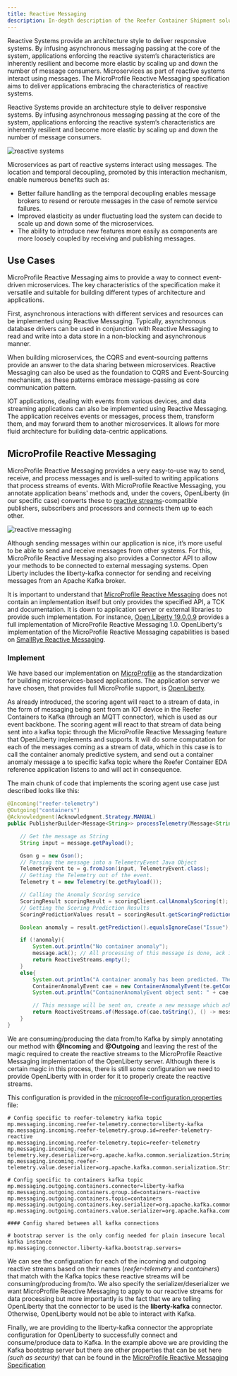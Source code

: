 ```yaml
---
title: Reactive Messaging
description: In-depth description of the Reefer Container Shipment solution reference implementation's use of reactive messaging capabilities.
---
```


Reactive Systems provide an architecture style to deliver responsive systems. By infusing asynchronous messaging passing at the core of the system, applications enforcing the reactive system’s characteristics are inherently resilient and become more elastic by scaling up and down the number of message consumers. Microservices as part of reactive systems interact using messages. The MicroProfile Reactive Messaging specification aims to deliver applications embracing the characteristics of reactive systems.

Reactive Systems provide an architecture style to deliver responsive systems. By infusing asynchronous messaging passing at the core of the system, applications enforcing the reactive system’s characteristics are inherently resilient and become more elastic by scaling up and down the number of message consumers.

![reactive systems](./images/reactive-systems.png)

Microservices as part of reactive systems interact using messages. The location and temporal decoupling, promoted by this interaction mechanism, enable numerous benefits such as:

- Better failure handling as the temporal decoupling enables message brokers to resend or reroute messages in the case of remote service failures.
- Improved elasticity as under fluctuating load the system can decide to scale up and down some of the microservices.
- The ability to introduce new features more easily as components are more loosely coupled by receiving and publishing messages.

## Use Cases

MicroProfile Reactive Messaging aims to provide a way to connect event-driven microservices. The key characteristics of the specification make it versatile and suitable for building different types of architecture and applications.

First, asynchronous interactions with different services and resources can be implemented using Reactive Messaging. Typically, asynchronous database drivers can be used in conjunction with Reactive Messaging to read and write into a data store in a non-blocking and asynchronous manner.

When building microservices, the CQRS and event-sourcing patterns provide an answer to the data sharing between microservices. Reactive Messaging can also be used as the foundation to CQRS and Event-Sourcing mechanism, as these patterns embrace message-passing as core communication pattern.

IOT applications, dealing with events from various devices, and data streaming applications can also be implemented using Reactive Messaging. The application receives events or messages, process them, transform them, and may forward them to another microservices. It allows for more fluid architecture for building data-centric applications.

## MicroProfile Reactive Messaging

MicroProfile Reactive Messaging provides a very easy-to-use way to send, receive, and process messages and is well-suited to writing applications that process streams of events. With MicroProfile Reactive Messaging, you annotate application beans' methods and, under the covers, OpenLiberty (in our specific case) converts these to [reactive streams](http://www.reactive-streams.org/)-compatible publishers, subscribers and processors and connects them up to each other.

![reactive messaging](./images/reactive-channels.png)

Although sending messages within our application is nice, it’s more useful to be able to send and receive messages from other systems. For this, MicroProfile Reactive Messaging also provides a Connector API to allow your methods to be connected to external messaging systems. Open Liberty includes the liberty-kafka connector for sending and receiving messages from an Apache Kafka broker.

It is important to understand that [MicroProfile Reactive Messaging](https://github.com/eclipse/microprofile-reactive-messaging) does not contain an implementation itself but only provides the specified API, a TCK and documentation. It is down to application server or external libraries to provide such implementation. For instance, [Open Liberty 19.0.0.9](https://openliberty.io/blog/2019/09/13/microprofile-reactive-messaging-19009.html) provides a full implementation of MicroProfile Reactive Messaging 1.0. OpenLiberty's implementation of the MicroProfile Reactive Messaging capabilities is based on [SmallRye Reactive Messaging](https://smallrye.io/smallrye-reactive-messaging/).

### Implement

We have based our implementation on [MicroProfile](https://microprofile.io/) as the standardization for building microservices-based applications. The application server we have chosen, that provides full MicroProfile support, is [OpenLiberty](https://openliberty.io/).

As already introduced, the scoring agent will react to a stream of data, in the form of messaging being sent from an IOT device in the Reefer Containers to Kafka (through an MQTT connector), which is used as our event backbone. The scoring agent will react to that stream of data being sent into a kafka topic through the MicroProfile Reactive Messaging feature that OpenLiberty implements and supports. It will do some computation for each of the messages coming as a stream of data, which in this case is to call the container anomaly predictive system, and send out a container anomaly message a to specific kafka topic where the Reefer Container EDA reference application listens to and will act in consequence.

The main chunk of code that implements the scoring agent use case just described looks like this:

```Java
@Incoming("reefer-telemetry")
@Outgoing("containers")
@Acknowledgment(Acknowledgment.Strategy.MANUAL)
public PublisherBuilder<Message<String>> processTelemetry(Message<String> message) {

    // Get the message as String
    String input = message.getPayload();

    Gson g = new Gson();
    // Parsing the message into a TelemetryEvent Java Object
    TelemetryEvent te = g.fromJson(input, TelemetryEvent.class);
    // Getting the Telemetry out of the event.
    Telemetry t = new Telemetry(te.getPayload());

    // Calling the Anomaly Scoring service
    ScoringResult scoringResult = scoringClient.callAnomalyScoring(t);
    // Getting the Scoring Prediction Results
    ScoringPredictionValues result = scoringResult.getScoringPredictionValues();

    Boolean anomaly = result.getPrediction().equalsIgnoreCase("Issue");

    if (!anomaly){
        System.out.println("No container anomaly");
        message.ack(); // All processing of this message is done, ack it now
        return ReactiveStreams.empty();
    }
    else{
        System.out.println("A container anomaly has been predicted. Therefore, sending a ContainerAnomaly Event to the appropriate topic");
        ContainerAnomalyEvent cae = new ContainerAnomalyEvent(te.getContainerID(), te.getTimestamp(), t);
        System.out.println("ContainerAnomalyEvent object sent: " + cae.toString());

        // This message will be sent on, create a new message which acknowledges the incoming message when it is acked
        return ReactiveStreams.of(Message.of(cae.toString(), () -> message.ack()));
    }
}
```

We are consuming/producing the data from/to Kafka by simply annotating our method with **@Incoming** and **@Outgoing** and leaving the rest of the magic required to create the reactive streams to the MicroProfile Reactive Messaging implementation of the OpenLiberty server. Although there is certain magic in this process, there is still some configuration we need to provide OpenLiberty with in order for it to properly create the reactive streams.

This configuration is provided in the [microprofile-configuration.properties](https://github.com/ibm-cloud-architecture/refarch-reefer-ml/blob/master/scoring-mp/src/main/resources/META-INF/microprofile-config.properties) file:

```properties
# Config specific to reefer-telemetry kafka topic
mp.messaging.incoming.reefer-telemetry.connector=liberty-kafka
mp.messaging.incoming.reefer-telemetry.group.id=reefer-telemetry-reactive
mp.messaging.incoming.reefer-telemetry.topic=reefer-telemetry
mp.messaging.incoming.reefer-telemetry.key.deserializer=org.apache.kafka.common.serialization.StringDeserializer
mp.messaging.incoming.reefer-telemetry.value.deserializer=org.apache.kafka.common.serialization.StringDeserializer

# Config specific to containers kafka topic
mp.messaging.outgoing.containers.connector=liberty-kafka
mp.messaging.outgoing.containers.group.id=containers-reactive
mp.messaging.outgoing.containers.topic=containers
mp.messaging.outgoing.containers.key.serializer=org.apache.kafka.common.serialization.StringSerializer
mp.messaging.outgoing.containers.value.serializer=org.apache.kafka.common.serialization.StringSerializer

#### Config shared between all kafka connections

# bootstrap server is the only config needed for plain insecure local kafka instance
mp.messaging.connector.liberty-kafka.bootstrap.servers=
```

We can see the configuration for each of the incoming and outgoing reactive streams based on their names (_reefer-telemetry_ and _containers_) that match with the Kafka topics these reactive streams will be consuming/producing from/to. We also specify the serializer/deserializer we want MicroProfile Reactive Messaging to apply to our reactive streams for data processing but more importantly is the fact that we are telling OpenLiberty that the connector to be used is the **liberty-kafka** connector. Otherwise, OpenLiberty would not be able to interact with Kafka.

Finally, we are providing to the liberty-kafka connector the appropriate configuration for OpenLiberty to successfully connect and consume/produce data to Kafka. In the example above we are providing the Kafka bootstrap server but there are other properties that can be set here _(such as security)_ that can be found in the [MicroProfile Reactive Messaging Specification](https://download.eclipse.org/microprofile/microprofile-reactive-messaging-1.0/microprofile-reactive-messaging-spec.html#_supported_method_signatures)
